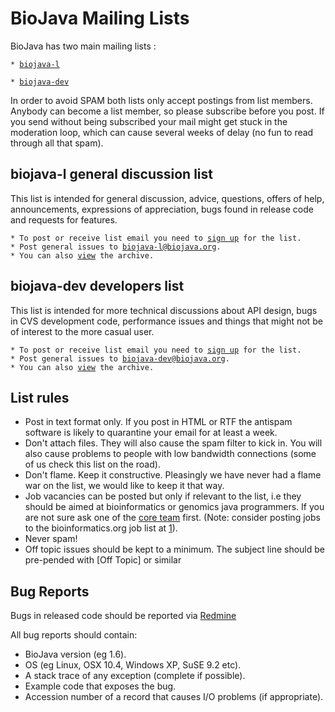 = BioJava Mailing Lists =

BioJava has two main mailing lists :
 
 * [http://lists.open-bio.org/mailman/listinfo/biojava-l biojava-l]

 * [http://lists.open-bio.org/mailman/listinfo/biojava-dev biojava-dev]

<!-- disable until server has been fixed
 * [http://www.biojava.org/mailman/listinfo/biojava-l biojava-l]
 * [http://www.biojava.org/mailman/listinfo/biojava-dev biojava-dev]
  -->


In order to avoid SPAM both lists only accept postings from list members. Anybody can become a list member, so please subscribe before you post. If you send without being subscribed your mail might get stuck in the moderation loop, which can cause several weeks of delay (no fun to read through all that spam).

== biojava-l general discussion list ==
This list is intended for general discussion, advice, questions, offers of help, announcements, expressions of appreciation, bugs found in release code and requests for features.

 * To post or receive list email you need to [http://lists.open-bio.org/mailman/listinfo/biojava-l sign up] for the list.
 * Post general issues to [mailto:biojava-l@biojava.org biojava-l@biojava.org].
 * You can also [http://lists.open-bio.org/pipermail/biojava-l/ view] the archive.

== biojava-dev developers list ==
This list is intended for more technical discussions about API design, bugs in CVS development code, performance issues and things that might not be of interest to the more casual user.

 * To post or receive list email you need to [http://lists.open-bio.org/mailman/listinfo/biojava-dev sign up] for the list.
 * Post general issues to [mailto:biojava-dev@biojava.org biojava-dev@biojava.org].
 * You can also [http://lists.open-bio.org/pipermail/biojava-dev/ view] the archive.

== List rules ==
* Post in text format only. If you post in HTML or RTF the antispam software is likely to quarantine your email for at least a week.
* Don't attach files. They will also cause the spam filter to kick in. You will also cause problems to people with low bandwidth connections (some of us check this list on the road).
* Don't flame. Keep it constructive. Pleasingly we have never had a flame war on the list, we would like to keep it that way.
* Job vacancies can be posted but only if relevant to the list, i.e they should be aimed at bioinformatics or genomics java programmers. If you are not sure ask one of the [[Core  Team|core team]] first. (Note: consider posting jobs to the bioinformatics.org job list at [http://www.bioinformatics.org/jobs/]).
* Never spam!
* Off topic issues should be kept to a minimum. The subject line should be pre-pended with [Off Topic] or similar

== Bug Reports ==
Bugs in released code should be reported via [https://redmine.open-bio.org Redmine]

All bug reports should contain:
* BioJava version (eg 1.6).
* OS (eg Linux, OSX 10.4, Windows XP, SuSE 9.2 etc).
* A stack trace of any exception (complete if possible).
* Example code that exposes the bug.
* Accession number of a record that causes I/O problems (if appropriate).